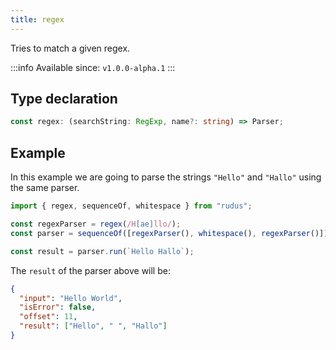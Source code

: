 ```yaml
---
title: regex
---
```


Tries to match a given regex.

:::info
Available since: `v1.0.0-alpha.1`
:::

## Type declaration

```ts
const regex: (searchString: RegExp, name?: string) => Parser;
```

## Example

In this example we are going to parse the strings `"Hello"` and `"Hallo"` using the same parser.

```ts
import { regex, sequenceOf, whitespace } from "rudus";

const regexParser = regex(/H[ae]llo/);
const parser = sequenceOf([regexParser(), whitespace(), regexParser()]);

const result = parser.run(`Hello Hallo`);
```

The `result` of the parser above will be:

```json
{
  "input": "Hello World",
  "isError": false,
  "offset": 11,
  "result": ["Hello", " ", "Hallo"]
}
```
